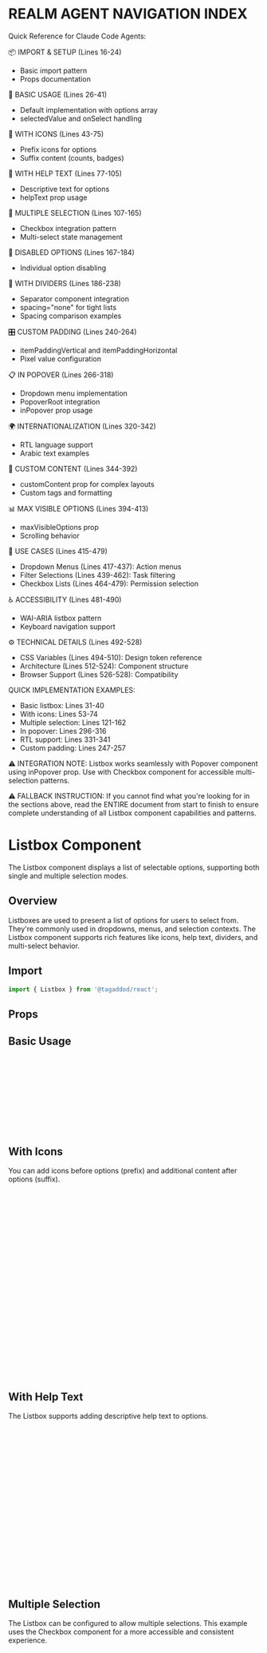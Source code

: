 
<Meta of={ListboxStories} />


REALM AGENT NAVIGATION INDEX
=============================
Quick Reference for Claude Code Agents:

📦 IMPORT & SETUP (Lines 16-24)
- Basic import pattern
- Props documentation

🎯 BASIC USAGE (Lines 26-41)
- Default implementation with options array
- selectedValue and onSelect handling

🎨 WITH ICONS (Lines 43-75)
- Prefix icons for options
- Suffix content (counts, badges)

📝 WITH HELP TEXT (Lines 77-105)
- Descriptive text for options
- helpText prop usage

🔢 MULTIPLE SELECTION (Lines 107-165)
- Checkbox integration pattern
- Multi-select state management

🚫 DISABLED OPTIONS (Lines 167-184)
- Individual option disabling

📏 WITH DIVIDERS (Lines 186-238)
- Separator component integration
- spacing="none" for tight lists
- Spacing comparison examples

🎛️ CUSTOM PADDING (Lines 240-264)
- itemPaddingVertical and itemPaddingHorizontal
- Pixel value configuration

📋 IN POPOVER (Lines 266-318)
- Dropdown menu implementation
- PopoverRoot integration
- inPopover prop usage

🌍 INTERNATIONALIZATION (Lines 320-342)
- RTL language support
- Arabic text examples

🎨 CUSTOM CONTENT (Lines 344-392)
- customContent prop for complex layouts
- Custom tags and formatting

📊 MAX VISIBLE OPTIONS (Lines 394-413)
- maxVisibleOptions prop
- Scrolling behavior

💼 USE CASES (Lines 415-479)
- Dropdown Menus (Lines 417-437): Action menus
- Filter Selections (Lines 439-462): Task filtering
- Checkbox Lists (Lines 464-479): Permission selection

♿ ACCESSIBILITY (Lines 481-490)
- WAI-ARIA listbox pattern
- Keyboard navigation support

⚙️ TECHNICAL DETAILS (Lines 492-528)
- CSS Variables (Lines 494-510): Design token reference
- Architecture (Lines 512-524): Component structure
- Browser Support (Lines 526-528): Compatibility

QUICK IMPLEMENTATION EXAMPLES:
- Basic listbox: Lines 31-40
- With icons: Lines 53-74
- Multiple selection: Lines 121-162
- In popover: Lines 296-316
- RTL support: Lines 331-341
- Custom padding: Lines 247-257

⚠️ INTEGRATION NOTE:
Listbox works seamlessly with Popover component using inPopover prop. Use with Checkbox component for accessible multi-selection patterns.

⚠️ FALLBACK INSTRUCTION:
If you cannot find what you're looking for in the sections above, 
read the ENTIRE document from start to finish to ensure complete 
understanding of all Listbox component capabilities and patterns.


# Listbox Component

The Listbox component displays a list of selectable options, supporting both single and multiple selection modes.

## Overview

Listboxes are used to present a list of options for users to select from. They're commonly used in dropdowns, menus, and selection contexts. The Listbox component supports rich features like icons, help text, dividers, and multi-select behavior.

## Import

```jsx
import { Listbox } from '@tagaddod/react';
```

## Props

<ArgTypes of={Listbox} />

## Basic Usage

<Canvas of={ListboxStories.Basic} />

```jsx
<Listbox
  options={[
    { label: 'Option 1', value: 'option1' },
    { label: 'Option 2', value: 'option2' },
    { label: 'Option 3', value: 'option3' },
    { label: 'Option 4', value: 'option4' },
  ]}
  selectedValue="option1"
  onSelect={(value) => console.log('Selected:', value)}
/>
```

## With Icons

You can add icons before options (prefix) and additional content after options (suffix).

<Canvas of={ListboxStories.WithIcons} />

```jsx
import { IconCheck, IconTag, IconStar } from '@tabler/icons-react';

<Listbox
  options={[
    { 
      label: 'Selected Option', 
      value: 'selected',
      prefix: <IconCheck size={16} />
    },
    { 
      label: 'Tagged Items', 
      value: 'tagged',
      prefix: <IconTag size={16} />,
      suffix: <span style={{fontSize: '12px', color: 'var(--t-color-text-subtle)'}}>12</span>
    },
    { 
      label: 'Favorites', 
      value: 'favorites',
      prefix: <IconStar size={16} />,
      suffix: <span style={{fontSize: '12px', color: 'var(--t-color-text-subtle)'}}>5</span>
    },
  ]}
  selectedValue="selected"
  onSelect={(value) => console.log('Selected:', value)}
/>
```

## With Help Text

The Listbox supports adding descriptive help text to options.

<Canvas of={ListboxStories.WithHelpText} />

```jsx
<Listbox
  options={[
    { 
      label: 'Product Settings', 
      value: 'product',
      helpText: 'Manage product inventory and variations'
    },
    { 
      label: 'User Accounts', 
      value: 'users',
      helpText: 'Modify user permissions and access'
    },
    { 
      label: 'Payment Options', 
      value: 'payment',
      helpText: 'Configure available payment methods'
    },
  ]}
  selectedValue="product"
  onSelect={(value) => console.log('Selected:', value)}
/>
```

## Multiple Selection

The Listbox can be configured to allow multiple selections. This example uses the Checkbox component for a more accessible and consistent experience.

<Canvas of={ListboxStories.MultiSelect} />

```jsx
import { useState } from 'react';
import { Checkbox } from '@tagaddod/react';

function MultiSelectExample() {
  const [selected, setSelected] = useState(['option1', 'option3']);
  
  return (
    <Listbox
      options={[
        { 
          label: 'Option 1', 
          value: 'option1',
          prefix: (
            <Checkbox
              checked={selected.includes('option1')}
              onCheckedChange={(checked) => {
                if (checked) {
                  setSelected([...selected, 'option1']);
                } else {
                  setSelected(selected.filter(v => v !== 'option1'));
                }
              }}
              hideLabel={true}
            />
          )
        },
        { 
          label: 'Option 2', 
          value: 'option2',
          prefix: (
            <Checkbox
              checked={selected.includes('option2')}
              onCheckedChange={(checked) => {
                if (checked) {
                  setSelected([...selected, 'option2']);
                } else {
                  setSelected(selected.filter(v => v !== 'option2'));
                }
              }}
              hideLabel={true}
            />
          )
        },
        // ... other options
      ]}
      selectedValue={selected}
      multiple={true}
      onMultiSelect={setSelected}
    />
  );
}
```

## Disabled Options

Individual options can be disabled.

<Canvas of={ListboxStories.WithDisabledOptions} />

```jsx
<Listbox
  options={[
    { label: 'Available Option', value: 'available' },
    { label: 'Disabled Option', value: 'disabled', disabled: true },
    { label: 'Another Available', value: 'another' },
    { label: 'Currently Unavailable', value: 'unavailable', disabled: true },
  ]}
  selectedValue="available"
  onSelect={(value) => console.log('Selected:', value)}
/>
```

## With Dividers

Add dividers to visually separate groups of options using the Separator component. Use `spacing="none"` to prevent excessive vertical spacing in list contexts.

<Canvas of={ListboxStories.WithDividers} />

```jsx
import { Separator } from '@tagaddod/react';

<Listbox
  options={[
    { label: 'Recent', value: 'recent' },
    { 
      label: '', 
      value: 'separator1', 
      disabled: true,
      customContent: <Separator decorative={true} spacing="none" />
    },
    { label: 'Yesterday', value: 'yesterday' },
    { label: 'Last Week', value: 'lastWeek' },
    { 
      label: '', 
      value: 'separator2', 
      disabled: true,
      customContent: <Separator decorative={true} spacing="none" />
    },
    { label: 'Last Month', value: 'lastMonth' },
    { label: 'Older', value: 'older' },
  ]}
  selectedValue="yesterday"
  onSelect={(value) => console.log('Selected:', value)}
/>
```

### Separator Spacing Options

The Separator component supports different spacing options when used in lists:

<Canvas of={ListboxStories.SeparatorSpacingComparison} />

```jsx
// No spacing - perfect for tight lists
<Separator decorative={true} spacing="none" />

// Compact spacing - reduced margins
<Separator decorative={true} spacing="compact" />

// Custom spacing - specify pixels
<Separator decorative={true} spacing={8} />

// Default spacing - standard margins (same as not providing spacing prop)
<Separator decorative={true} spacing="default" />
```

## Custom Padding

The Listbox supports custom padding for list items, allowing you to control vertical and horizontal spacing.

<Canvas of={ListboxStories.WithCustomPadding} />

```jsx
<Listbox
  options={[
    { label: 'Compact Item 1', value: '1' },
    { label: 'Compact Item 2', value: '2' },
    { label: 'Compact Item 3', value: '3' },
  ]}
  itemPaddingVertical={8}
  itemPaddingHorizontal={12}
  selectedValue="1"
  onSelect={(value) => console.log('Selected:', value)}
/>
```

The padding props accept pixel values:
- `itemPaddingVertical`: Controls top and bottom padding
- `itemPaddingHorizontal`: Controls left and right padding

This is useful for creating compact lists, spacious interfaces, or custom layouts that match your design requirements.

## In Popover

The Listbox component can be used inside a Popover for dropdown menus.

<Canvas of={ListboxStories.InPopover} />

```jsx
import { useState } from 'react';
import { 
  Popover, 
  PopoverContent, 
  PopoverTrigger, 
  PopoverRoot 
} from '@tagaddod/react';
import { IconChevronDown } from '@tabler/icons-react';

function DropdownExample() {
  const [selectedOption, setSelectedOption] = useState('filter1');
  const [open, setOpen] = useState(false);
  
  const options = [
    { label: 'Filter by Date', value: 'filter1' },
    { label: 'Filter by Status', value: 'filter2' },
    { label: 'Filter by Category', value: 'filter3' },
    { label: 'Filter by Priority', value: 'filter4' },
    { label: 'Filter by Assignee', value: 'filter5' },
  ];
  
  const selectedLabel = options.find(opt => opt.value === selectedOption)?.label || 'Select...';
  
  return (
    <PopoverRoot open={open} onOpenChange={setOpen}>
      <PopoverTrigger asChild>
        <button className="dropdown-button">
          {selectedLabel}
          <IconChevronDown size={16} />
        </button>
      </PopoverTrigger>
      <PopoverContent>
        <Listbox
          options={options}
          selectedValue={selectedOption}
          onSelect={(value) => {
            setSelectedOption(value.toString());
            setOpen(false);
          }}
          inPopover={true}
        />
      </PopoverContent>
    </PopoverRoot>
  );
}
```

## Internationalization and RTL Support

The Listbox component provides comprehensive Right-to-Left (RTL) language support when used with the `ThemeProvider`. This includes automatic font switching, proper layout alignment, and Arabic text rendering.

### Using with ThemeProvider

For full RTL support, wrap your application with `ThemeProvider`:

```jsx
import { ThemeProvider, Listbox } from '@tagaddod-design/react';

function App() {
  return (
    <ThemeProvider defaultDirection="rtl" defaultLocale="ar">
      <Listbox
        options={[
          { label: 'الخيار الأول', value: 'option1', helpText: 'نص توضيحي مساعد' },
          { label: 'الخيار الثاني', value: 'option2' },
          { label: 'الخيار الثالث', value: 'option3' },
        ]}
        selectedValue="option1"
        onSelect={(value) => console.log('Selected:', value)}
      />
    </ThemeProvider>
  );
}
```

### Automatic RTL Adjustments

When RTL is enabled via ThemeProvider, the Listbox component automatically:

1. **Font Switching**: Changes from Outfit (English) to Tajawal (Arabic) font
2. **Layout Direction**: Adjusts alignment and spacing for RTL text flow
3. **Line Height**: Applies appropriate line height for Arabic text rendering
4. **Icon Positioning**: Properly positions prefix and suffix icons for RTL
5. **Help Text Alignment**: Ensures help text displays correctly in RTL mode

### Arabic Options with Help Text

The Listbox component handles Arabic content with proper styling:

<Canvas of={ListboxStories.ArabicRTL} />

```jsx
import { useTheme } from '@tagaddod-design/react';

function MenuOptions() {
  const { isRTL } = useTheme();
  
  return (
    <Listbox
      options={[
        { 
          label: isRTL ? 'الصفحة الرئيسية' : 'Home Page', 
          value: 'home',
          helpText: isRTL ? 'انتقل إلى الصفحة الرئيسية' : 'Go to the main page'
        },
        { 
          label: isRTL ? 'الملف الشخصي' : 'Profile', 
          value: 'profile',
          helpText: isRTL ? 'إدارة معلوماتك الشخصية' : 'Manage your personal information'
        },
        { 
          label: isRTL ? 'الإعدادات' : 'Settings', 
          value: 'settings',
          helpText: isRTL ? 'تخصيص تفضيلات التطبيق' : 'Customize app preferences'
        },
      ]}
      selectedValue="home"
      onSelect={(value) => console.log('Selected:', value)}
    />
  );
}
```

### Listbox with Icons in RTL

For options with icons, the component automatically handles RTL icon positioning:

```jsx
import { useTheme } from '@tagaddod-design/react';
import { IconHome, IconUser, IconSettings } from '@tabler/icons-react';

function NavigationMenu() {
  const { isRTL } = useTheme();
  
  return (
    <Listbox
      options={[
        { 
          label: isRTL ? 'الرئيسية' : 'Home', 
          value: 'home',
          prefix: <IconHome size={16} />,
          suffix: <span style={{fontSize: '12px', color: 'var(--t-color-text-subtle)'}>5</span>
        },
        { 
          label: isRTL ? 'الملف الشخصي' : 'Profile', 
          value: 'profile',
          prefix: <IconUser size={16} />
        },
        { 
          label: isRTL ? 'الإعدادات' : 'Settings', 
          value: 'settings',
          prefix: <IconSettings size={16} />,
          suffix: <span style={{fontSize: '12px', color: 'var(--t-color-text-subtle)'}>New</span>
        },
      ]}
      selectedValue="home"
      onSelect={(value) => console.log('Selected:', value)}
    />
  );
}
```

### Multi-Select in RTL

Multi-select functionality with checkboxes works seamlessly in RTL:

```jsx
import { useState } from 'react';
import { useTheme, Checkbox } from '@tagaddod-design/react';

function MultiSelectRTL() {
  const { isRTL } = useTheme();
  const [selected, setSelected] = useState(['permission1']);
  
  const permissions = [
    { id: 'permission1', name: isRTL ? 'قراءة' : 'Read' },
    { id: 'permission2', name: isRTL ? 'كتابة' : 'Write' },
    { id: 'permission3', name: isRTL ? 'حذف' : 'Delete' },
    { id: 'permission4', name: isRTL ? 'مشاركة' : 'Share' },
  ];
  
  return (
    <Listbox
      options={permissions.map(perm => ({
        label: perm.name,
        value: perm.id,
        prefix: (
          <Checkbox
            checked={selected.includes(perm.id)}
            onCheckedChange={(checked) => {
              if (checked) {
                setSelected([...selected, perm.id]);
              } else {
                setSelected(selected.filter(v => v !== perm.id));
              }
            }}
            hideLabel={true}
          />
        )
      }))}
      selectedValue={selected}
      multiple={true}
      onMultiSelect={setSelected}
    />
  );
}
```

### Scrollable Lists in RTL

Long lists with scrolling maintain proper RTL behavior:

```jsx
function ScrollableRTLList() {
  const { isRTL } = useTheme();
  
  const cities = isRTL ? [
    'الرياض', 'جدة', 'مكة المكرمة', 'المدينة المنورة', 'الدمام', 
    'الطائف', 'تبوك', 'بريدة', 'الخبر', 'حفر الباطن',
    'الجبيل', 'الإحساء', 'ينبع', 'نجران', 'الباحة'
  ] : [
    'New York', 'Los Angeles', 'Chicago', 'Houston', 'Phoenix',
    'Philadelphia', 'San Antonio', 'San Diego', 'Dallas', 'San Jose',
    'Austin', 'Jacksonville', 'Fort Worth', 'Columbus', 'Charlotte'
  ];
  
  return (
    <Listbox
      options={cities.map((city, index) => ({
        label: city,
        value: `city-${index}`,
        helpText: isRTL ? `المدينة رقم ${index + 1}` : `City #${index + 1}`
      }))}
      maxVisibleOptions={6}
      selectedValue="city-0"
      onSelect={(value) => console.log('Selected city:', value)}
    />
  );
}
```

### RTL Best Practices

1. **Always use ThemeProvider** for proper RTL support and font switching
2. **Test with actual Arabic content** to ensure proper text rendering and alignment
3. **Use `useTheme` hook** to access RTL state and theme information
4. **Consider scrolling behavior** in RTL mode - scrollbars appear on the left
5. **Test multi-select patterns** with Arabic content for proper checkbox alignment
6. **Verify icon positioning** - prefix/suffix icons adjust automatically in RTL
7. **Test help text display** to ensure proper alignment in RTL layouts

## Custom Content

You can use the `customContent` prop to provide completely custom content for list options:

```jsx
<Listbox
  options={[
    { 
      label: "Custom Option", // Required but not shown
      value: "custom1", 
      customContent: (
        <div style={{ 
          display: 'flex', 
          flexDirection: 'column',
          padding: '4px 0'
        }}>
          <span style={{ fontWeight: 'bold' }}>Custom Option</span>
          <div style={{ 
            display: 'flex', 
            gap: '8px', 
            alignItems: 'center',
            marginTop: '4px' 
          }}>
            <span style={{ 
              background: '#e8f6ff', 
              padding: '2px 6px', 
              borderRadius: '4px',
              fontSize: '12px'
            }}>
              Tag 1
            </span>
            <span style={{ 
              background: '#fff0e8', 
              padding: '2px 6px', 
              borderRadius: '4px',
              fontSize: '12px'
            }}>
              Tag 2
            </span>
          </div>
        </div>
      )
    },
    // More options...
  ]}
  selectedValue="custom1"
  onSelect={(value) => console.log('Selected:', value)}
/>
```

## Max Visible Options

You can limit the number of visible options with the `maxVisibleOptions` prop:

```jsx
<Listbox
  options={[
    { label: 'Option 1', value: 'option1' },
    { label: 'Option 2', value: 'option2' },
    { label: 'Option 3', value: 'option3' },
    { label: 'Option 4', value: 'option4' },
    { label: 'Option 5', value: 'option5' },
    { label: 'Option 6', value: 'option6' },
    { label: 'Option 7', value: 'option7' },
  ]}
  selectedValue="option1"
  maxVisibleOptions={3}
  onSelect={(value) => console.log('Selected:', value)}
/>
```

## Use Cases

### Dropdown Menus

```jsx
<PopoverRoot>
  <PopoverTrigger>
    <Button>Open Menu</Button>
  </PopoverTrigger>
  <PopoverContent>
    <Listbox
      options={[
        { label: 'Edit', value: 'edit', prefix: <IconEdit size={16} /> },
        { label: 'Duplicate', value: 'duplicate', prefix: <IconCopy size={16} /> },
        { label: 'Archive', value: 'archive', prefix: <IconArchive size={16} /> },
        { label: 'Delete', value: 'delete', prefix: <IconTrash size={16} /> },
      ]}
      onSelect={handleMenuAction}
      inPopover={true}
    />
  </PopoverContent>
</PopoverRoot>
```

### Filter Selections

```jsx
<Listbox
  options={[
    { 
      label: 'All Tasks', 
      value: 'all',
      helpText: 'Show tasks from all projects'
    },
    { 
      label: 'My Tasks', 
      value: 'my',
      helpText: 'Only show tasks assigned to me'
    },
    { 
      label: 'Completed', 
      value: 'completed',
      helpText: 'Show only completed tasks'
    },
  ]}
  selectedValue={filterValue}
  onSelect={setFilterValue}
/>
```

### Checkbox Lists

```jsx
<Listbox
  options={permissions.map(perm => ({
    label: perm.name,
    value: perm.id,
    helpText: perm.description,
    prefix: selectedPermissions.includes(perm.id) ? <IconSquareCheck size={16} /> : <IconSquare size={16} />
  }))}
  selectedValue={selectedPermissions}
  multiple={true}
  onMultiSelect={setSelectedPermissions}
/>
```

## Accessibility

- The component follows WAI-ARIA listbox pattern with proper roles and attributes
- Uses `role="listbox"` and `aria-multiselectable` for multiple selection
- Each option has `role="option"` and appropriate `aria-selected` state
- Supports keyboard navigation (arrow keys, Home/End, Enter)
- Provides accessible focus management
- Maintains a logical tab order
- Uses proper ARIA attributes for selected state

## Implementation Details

### CSS Variables

The Listbox component uses the following token CSS variables:

| Variable | Purpose |
|----------|---------|
| `--t-space-*` | Padding and spacing |
| `--t-color-surface-*` | Background colors |
| `--t-color-text-*` | Text colors |
| `--t-color-border-*` | Border colors |
| `--t-font-family-body` | Text font |
| `--t-font-size-body-*` | Font sizes |
| `--t-font-weight-*` | Font weights |
| `--t-border-radius-200` | Border radius |
| `--t-color-border-focus` | Focus outline color |
| `--t-line-height-arabic` | Line height for Arabic text |
| `--t-line-height-english` | Line height for English text |

### Architecture

The Listbox component consists of two main parts:

1. **Listbox**: The container component that manages the list options, selection state, and keyboard navigation
2. **ListboxOption**: The individual option component that renders each selectable item

This architecture provides:

- Clean separation of concerns
- Flexible option configuration
- Proper event handling
- Accessibility compliance

### Browser Support

The Listbox component is compatible with all modern browsers and includes RTL language support.
